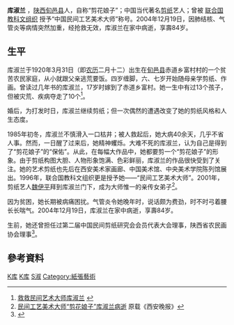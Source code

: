 '''库淑兰''' {{BD|1920年|3月31日|2004年|12月19日|catIdx=K库}}，[[陕西|陕西]][[旬邑县|旬邑县]]人，自称“剪花娘子”；中国当代著名[[剪纸|剪纸]]艺人；曾被 [[联合国教科文组织|联合国教科文组织]] 授予“中国民间工艺美术大师”称号。2004年12月19日，因肺结核、气管炎等病情突然加重，经抢救无效，库淑兰在家中病逝，享壽84岁。

==生平==
库淑兰于1920年3月31日（即[[农历|农历]]二月十二）出生在[[旬邑县|旬邑县]]赤道乡富村村的一个贫苦农民家庭，从小就跟父亲逃荒要饭。四岁缠脚，六、七岁开始随母亲学剪纸、作画。曾读过几年书的库淑兰，17岁时嫁到了赤道乡富村。她一生中有过13个孩子，但被灾荒、疾病夺走了10个<ref>[http://nr.book.sohu.com/2004/05/04/09/article220030927.shtml 救救民间艺术大师库淑兰] {{webarchive|url=https://web.archive.org/web/20081010020031/http://nr.book.sohu.com/2004/05/04/09/article220030927.shtml |date=2008-10-10 }}</ref>。

婚后，为打发时日，库淑兰继续剪纸；但一次偶然的遭遇改变了她的剪纸风格和人生态度。

1985年初冬，库淑兰不慎滑入一口枯井；被人救起后，她大病40余天，几乎不省人事。然而，一日醒了过来后，她精神蠼烁。大难不死的库淑兰，认为自己是得到了“剪花娘子”的“保佑”。从此，在每幅大作品中，她都要剪一个“剪花娘子”的形象。由于剪纸构图大胆、人物形象饱满、色彩鲜丽，库淑兰的作品很快受到了关注。她的艺术剪纸也先后在西安美术家画廊、中国美术馆、中央美术学院陈列馆展出。1996年，联合国教科文组织更是授予她——“民间工艺美术大师”。2001年，剪纸艺人[[魏伊平|魏伊平]]拜到库淑兰门下，成为大师惟一的亲传女弟子<ref>[http://dujia.hsw.cn/2004-12/21/content_1510768.htm 民间工艺美术大师“剪花娘子”库淑兰病逝] {{webarchive|url=https://web.archive.org/web/20160304123515/http://dujia.hsw.cn/2004-12/21/content_1510768.htm |date=2016-03-04 }} 原载《西安晚报》</ref>。

因为贫困，她长期被病痛困扰。气管炎令她晚年时，说话颇为费劲，时不时弓着腰长长喘气。2004年12月19日，库淑兰在家中病逝，享壽84岁。

生前，她还曾担任过第二届中国民间剪纸研究会会员代表大会理事，陕西省农民画协会理事<ref>{{Cite web |url=http://www.people.com.cn/GB/other4583/4609/4649/3080192.html |title=人民网：“剪花娘子”库淑兰辞世 |accessdate=2008-11-23 |archive-date=2016-03-04 |archive-url=https://web.archive.org/web/20160304070842/http://www.people.com.cn/GB/other4583/4609/4649/3080192.html |dead-url=no }}</ref>。

==參考資料==
<div class="references-small">
<references />
</div>


[[Category:民间艺术家|K库]]
[[Category:旬邑人|K库]]
[[Category:库姓|S淑]]
[[Category:紙張藝術|Category:紙張藝術]]